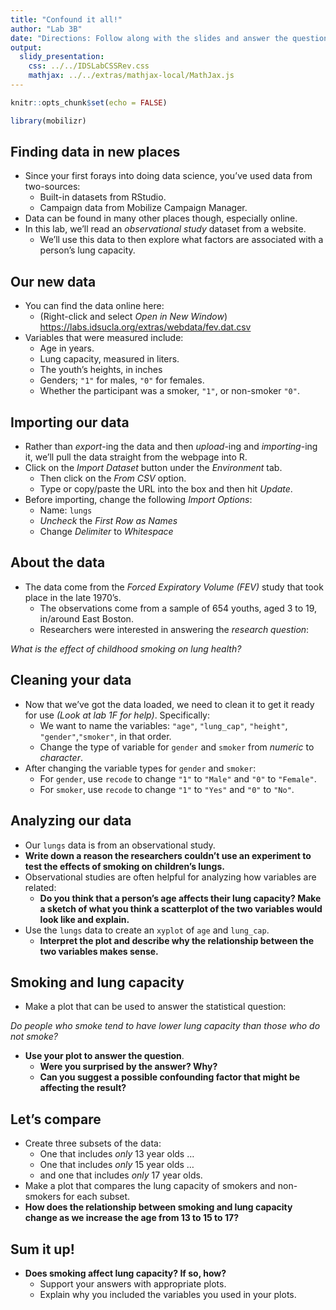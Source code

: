 ```yaml
---
title: "Confound it all!"
author: "Lab 3B"
date: "Directions: Follow along with the slides and answer the questions in **red** font in your journal."
output: 
  slidy_presentation: 
    css: ../../IDSLabCSSRev.css
    mathjax: ../../extras/mathjax-local/MathJax.js
---
```


```r
knitr::opts_chunk$set(echo = FALSE)
```

```r
library(mobilizr)
```

## Finding data in new places


- Since your first forays into doing data science, you've used data from two-sources:
    - Built-in datasets from RStudio.
    - Campaign data from Mobilize Campaign Manager.
- Data can be found in many other places though, especially online.
- In this lab, we'll read an _observational study_ dataset from a website.
    - We'll use this data to then explore what factors are associated with a person's lung capacity.


## Our new data

- You can find the data online here:
    - (Right-click and select _Open in New Window_) [https://labs.idsucla.org/extras/webdata/fev.dat.csv](https://labs.idsucla.org/extras/webdata/fev.dat.csv)
- Variables that were measured include:
    - Age in years.
    - Lung capacity, measured in liters.
    - The youth's heights, in inches 
    - Genders; `"1"` for males, `"0"` for females.  
    - Whether the participant was a smoker, `"1"`, or non-smoker `"0"`.


## Importing our data

- Rather than _export_-ing the data and then _upload_-ing and _importing_-ing it, we'll pull the data straight from the webpage into R.
- Click on the _Import Dataset_ button under the _Environment_ tab.
    - Then click on the _From CSV_ option.
    - Type or copy/paste the URL into the box and then hit _Update_.
- Before importing, change the following _Import Options_:
    - Name: `lungs`
    - _Uncheck_ the _First Row as Names_  
    - Change _Delimiter_ to _Whitespace_


## About the data

- The data come from the _Forced Expiratory Volume (FEV)_ study that took place in the late 1970's.
    - The observations come from a sample of 654 youths, aged 3 to 19, in/around East Boston.
    - Researchers were interested in answering the _research question_: 

_What is the effect of childhood smoking on lung health?_


## Cleaning your data

- Now that we've got the data loaded, we need to clean it to get it ready for use _(Look at lab 1F for help)_. Specifically:
    - We want to name the variables: `"age"`, `"lung_cap"`, `"height"`, `"gender"`,`"smoker"`, in that order.
    - Change the type of variable for `gender` and `smoker` from _numeric_ to _character_.
- After changing the variable types for `gender` and `smoker`:
    - For `gender`, use `recode` to change `"1"` to `"Male"` and `"0"` to `"Female"`.
    - For `smoker`, use `recode` to change `"1"` to `"Yes"` and `"0"` to `"No"`.
    

## Analyzing our data

- Our `lungs` data is from an observational study.
- **Write down a reason the researchers couldn't use an experiment to test the effects of smoking on children's lungs.**
- Observational studies are often helpful for analyzing how variables are related: 
  - **Do you think that a person's age affects their lung capacity? Make a sketch of what you think a scatterplot of the two variables would look like and explain.**
- Use the `lungs` data to create an `xyplot` of `age` and `lung_cap`.
    - **Interpret the plot and describe why the relationship between the two variables makes sense.**

    
## Smoking and lung capacity

- Make a plot that can be used to answer the statistical question:

_Do people who smoke tend to have lower lung capacity than those who do not smoke?_

- **Use your plot to answer the question**.
    - **Were you surprised by the answer? Why?**
    - **Can you suggest a possible confounding factor that might be affecting the result?**


## Let's compare

- Create three subsets of the data: 
    - One that includes _only_ 13 year olds ...
    - One that includes _only_ 15 year olds ...
    - and one that includes _only_ 17 year olds.
- Make a plot that compares the lung capacity of smokers and non-smokers for each subset.
- **How does the relationship between smoking and lung capacity change as we increase the age from 13 to 15 to 17?**


## Sum it up!

- **Does smoking affect lung capacity? If so, how?**
    - Support your answers with appropriate plots. 
    - Explain why you included the variables you used in your plots.




